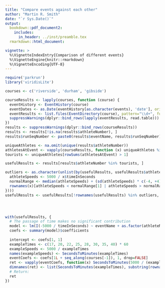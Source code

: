 ```yaml
---
title: "Compare events against each other"
author: "Martin R. Smith"
date: "`r Sys.Date()`"
output: 
  bookdown::pdf_document2:
    includes:
      in_header: ../inst/preamble.tex
  rmarkdown::html_document:

vignette: >
  %\VignetteIndexEntry{Comparison of different events}
  %\VignetteEngine{knitr::rmarkdown}
  %\VignetteEncoding{UTF-8}
---
```

```r
require('parkrun')
library('viridisLite')
```

```R
courses <- c('riverside', 'durham', 'gibside')

courseResults <- lapply(courses, function (course) {
  eventHistory <- EventHistory(course)
  eventDates <- as.Date(eventHistory[as.character(events), 'date'], origin='1970-01-01')
  eventResults <- list.files(EventDirectory(course), pattern="\\d+", full.names=TRUE)
  suppressWarnings(dplyr::bind_rows(lapply(eventResults, read.table)))
})
results <- suppressWarnings(dplyr::bind_rows(courseResults))
results <- results[!is.na(results$athleteNumber), ]
results$runSeqNumber <- paste0(results$eventName, results$runSeqNumber)

uniqueAthletes <- na.omit(unique(results$athleteNumber))
athletesAtEvent <- vapply(courseResults, function (x) uniqueAthletes %in% x$athleteNumber, logical(length(uniqueAthletes)))
tourists <- uniqueAthletes[rowSums(athletesAtEvent) > 1]

usefulResults <- results[results$athleteNumber %in% tourists, ]

outliers <- as.character(unlist(by(usefulResults, usefulResults$athleteNumber, function(x) {
  athleteSpeeds <- 5000 / x$timeInSeconds
  normalRange <- median(athleteSpeeds) + (sd(athleteSpeeds) * c(-4, +4))
  rownames(x)[athleteSpeeds < normalRange[1] | athleteSpeeds > normalRange[2]]
})))
usefulResults <- usefulResults[!rownames(usefulResults) %in% outliers, ]




with(usefulResults, {
  # The passage of time makes no significant contribution
  model <- lm(I(-5000 / timeInSeconds) ~ eventName + as.factor(athleteNumber))
  coefs <- summary(model)$coefficients
  
  intercept <- coefs[1, 1]
  exampleTimes <- c(17, 20, 22, 25, 28, 30, 35, 40) * 60
  exampleSpeeds <- 5000 / exampleTimes
  names(exampleSpeeds) <- SecondsToMinutes(exampleTimes)
  eventCoefs <- coefs[1L + seq_along(courses[-1]), 1, drop=FALSE]
  ret <- vapply(eventCoefs, function(x) SecondsToMinutes(5000 / (exampleSpeeds - x)), character(length(exampleSpeeds)))
  dimnames(ret) <- list(SecondsToMinutes(exampleTimes), substring(rownames(eventCoefs), 10L))
  # Return:
  ret
})
```
